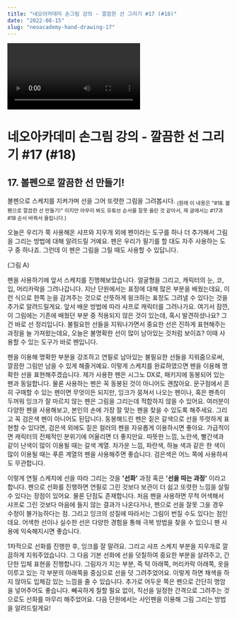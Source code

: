 ```yaml
---
title: "네오아카데미 손그림 강의 - 깔끔한 선 그리기 #17 (#18)"
date: "2022-08-15"
slug: "neoacademy-hand-drawing-17"
---
```


<Video 
    videoSrcURL="https://www.youtube.com/embed/_XK268FrDqo"
    videoTitle="네오아카데미 손그림 강의 - 깔끔한 선 그리기 #17 (#18)"
/>

# 네오아카데미 손그림 강의 - 깔끔한 선 그리기 #17 (#18)

## 17. 볼펜으로 깔끔한 선 만들기!
볼펜으로 스케치를 지켜가며 선을 그어 또렷한 그림을 그려봅시다. <sub>(원래 이 내용은 "#18. 볼펜으로 깔끔한 선 만들기!" 이지만 아무리 봐도 유튜브 순서를 잘못 올린 것 같아서, 제 글에서는 #17과 #18 순서 바꿔서 올립니다.)</sub>

오늘은 우리가 쭉 사용해온 샤프와 지우개 외에 펜이라는 도구를 하나 더 추가해서 그림을 그리는 방법에 대해 알려드릴 거예요.
펜은 우리가 필기를 할 대도 자주 사용하는 도구 중 하나죠. 그런데 이 펜은 그림을 그릴 때도 사용할 수 있답니다. 

(그림 A)

펜을 사용하기에 앞서 스케치를 진행해보았습니다.
얼굴형을 그리고, 캐릭터의 눈, 코, 입, 머리카락을 그려나갑니다.
지난 단원에서는 표정에 대해 많은 부분을 배웠는데요, 이런 식으로 한쪽 눈을 감겨주는 것으로 산뜻하게 윙크하는 표정도 그려낼 수 있다는 것을 추가로 알려드릴게요. 앞서 배운 방법에 따라 샤프로 캐릭터를 그려나가요.
여기서 잠깐, 이 그림에는 기존에 배웠던 부분 중 적용되지 않은 것이 있는데, 혹시 발견하셨나요?
그건 바로 선 정리입니다. 불필요한 선들을 지워나가면서 중요한 선은 진하게 표현해주는 과정을 늘 가져왔는데요, 오늘은 불명확한 선이 많이 남아있는 것처럼 보이죠? 이때 사용할 수 있는 도구가 바로 펜입니다.

펜을 이용해 명확한 부분을 강조하고 연필로 남아있는 불필요한 선들을 지워줌으로써, 깔끔한 그림만 남을 수 있게 해줄거예요.
이렇게 스케치를 완료하였으면 펜을 이용해 명확한 선을 표현해주겠습니다. 제가 사용한 펜은 시그노 DX로, 패키지에 동봉되어 있는 펜과 동일합니다. 물론 사용하는 펜은 꼭 동봉된 것이 아니어도 괜찮아요. 문구점에서 흔히 구매할 수 있는 펜이면 무엇이든 되지만, 잉크가 뭉쳐서 나오는 펜이나, 혹은 펜촉이 두꺼워 잉크가 잘 마르지 않는 펜은 그림을 그리는데 적합하지 않을 수 있어요. 여러분이 다양한 펜을 사용해보고, 본인의 손에 가장 잘 맞는 펜을 찾을 수 있도록 해주세요. 
그리고 꼭 검은색 펜이 아니어도 된답니다. 동봉해드린 펜은 짙은 갈색으로 선을 뚜렷하게 표현할 수 있다면, 검은색 외에도 짙은 컬러의 펜을 자유롭게 이용하시면 좋아요. 가급적이면 캐릭터의 전체적인 분위기에 어울리면 더 좋지만요. 따뜻한 느낌, 노란색, 빨간색과 같이 난색이 많이 이용될 때는 갈색 계열. 차가운 느낌, 파란색, 하늘 색과 같은 한 색이 많이 이용될 때는 푸른 계열의 펜을 사용해주면 좋습니다. 검은색은 어느 쪽에 사용하셔도 무관합니다.

이렇게 연필 스케치에 선을 따라 그리는 것을 **'선화'** 과정 혹은 **'선을 따는 과정'** 이라고 합니다.
펜으로 선화를 진행하면 연필로 그린 것보다 보관이 더 쉽고 또렷한 느낌을 살릴 수 있다는 장점이 있어요. 물론 단점도 존재합니다. 처음 펜을 사용하면 무척 어색해서 샤프로 그린 것보다 마음에 들지 않는 결과가 나온다거나, 펜으로 선을 잘못 그을 경우 수정이 불가능하다는 점. 그리고 잉크의 성질에 따라서는 그림이 번질 수도 있다는 점인데요. 어색한 선이나 실수한 선은 다양한 경험을 통해 극복 방법을 찾을 수 있으니 펜 사용에 익숙해지시면 좋습니다. 

1차적으로 선화를 진행한 후, 잉크를 잘 말려요.
그리고 샤프 스케치 부분을 지우개로 깔끔하게 지워주었습니다. 그 다음 기본 선화에 선을 덧칠하여 중요한 부분을 살려주고, 간단한 입체 표현을 진행합니다. 그림자가 지는 부분, 즉 턱 아래쪽, 머리카락 아래쪽, 옷을 이루고 있는 각 부분의 아래쪽을 중심으로 선을 덧 그려주었어요. 이렇게 하면 채색을 하지 않아도 입체감 있는 느낌을 줄 수 있습니다.
추가로 어두운 쪽은 펜으로 간단히 명암을 넣어주어도 좋습니다.
빼곡하게 칠할 필요 없이, 직선을 일정한 간격으로 그려주는 것으로도 선화를 마무리 해주었어요. 다음 단원에서는 사인펜을 이용해 그림 그리는 방법을 알려드릴게요!